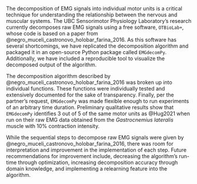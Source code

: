 The decomposition of EMG signals into individual motor units is a critical technique for understanding the relationship between the nervous and muscular systems. The UBC Sensorimotor Physiology Laboratory’s research currently decomposes raw EMG signals using a free software, `OTBioLab+`, whose code is based on a paper from @negro_muceli_castronovo_holobar_farina_2016. As this software has several shortcomings, we have replicated the decomposition algorithm and packaged it in an open-source Python package called `EMGdecomPy`. Additionally, we have included a reproducible tool to visualize the decomposed output of the algorithm. 

The decomposition algorithm described by @negro_muceli_castronovo_holobar_farina_2016 was broken up into individual functions. These functions were individually tested and extensively documented for the sake of transparency. Finally, per the partner’s request, `EMGdecomPy` was made flexible enough to run experiments of an arbitrary time duration. Preliminary qualitative results show that `EMGdecomPy` identifies 3 out of 5 of the same motor units as @Hug2021 when run on their raw EMG data obtained from the *Gastrocnemius lateralis* muscle with 10% contraction intensity.

While the sequential steps to decompose raw EMG signals were given by @negro_muceli_castronovo_holobar_farina_2016, there was room for interpretation and improvement in the implementation of each step. Future recommendations for improvement include, decreasing the algorithm's run-time through optimization, increasing decomposition accuracy through domain knowledge, and implementing a relearning feature into the algorithm. 
